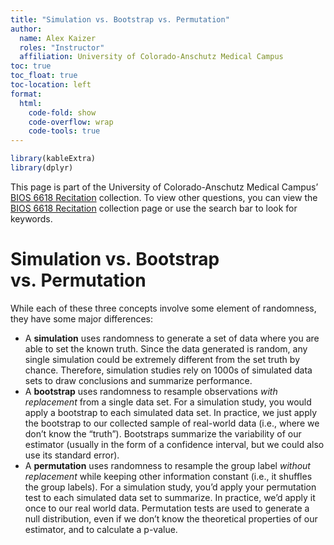 ```yaml
---
title: "Simulation vs. Bootstrap vs. Permutation"
author: 
  name: Alex Kaizer
  roles: "Instructor"
  affiliation: University of Colorado-Anschutz Medical Campus
toc: true
toc_float: true
toc-location: left
format:
  html:
    code-fold: show
    code-overflow: wrap 
    code-tools: true
---
```


```r
library(kableExtra)
library(dplyr)
```

This page is part of the University of Colorado-Anschutz Medical Campus' [BIOS 6618 Recitation](/recitation/index.qmd) collection. To view other questions, you can view the [BIOS 6618 Recitation](/recitation/index.qmd) collection page or use the search bar to look for keywords.

# Simulation vs. Bootstrap vs. Permutation

While each of these three concepts involve some element of randomness, they have some major differences:

* A **simulation** uses randomness to generate a set of data where you are able to set the known truth. Since the data generated is random, any single simulation could be extremely different from the set truth by chance. Therefore, simulation studies rely on 1000s of simulated data sets to draw conclusions and summarize performance.
* A **bootstrap** uses randomness to resample observations *with replacement* from a single data set. For a simulation study, you would apply a bootstrap to each simulated data set. In practice, we just apply the bootstrap to our collected sample of real-world data (i.e., where we don't know the "truth"). Bootstraps summarize the variability of our estimator (usually in the form of a confidence interval, but we could also use its standard error).
* A **permutation** uses randomness to resample the group label *without replacement* while keeping other information constant (i.e., it shuffles the group labels). For a simulation study, you'd apply your permutation test to each simulated data set to summarize. In practice, we'd apply it once to our real world data. Permutation tests are used to generate a null distribution, even if we don't know the theoretical properties of our estimator, and to calculate a p-value.

